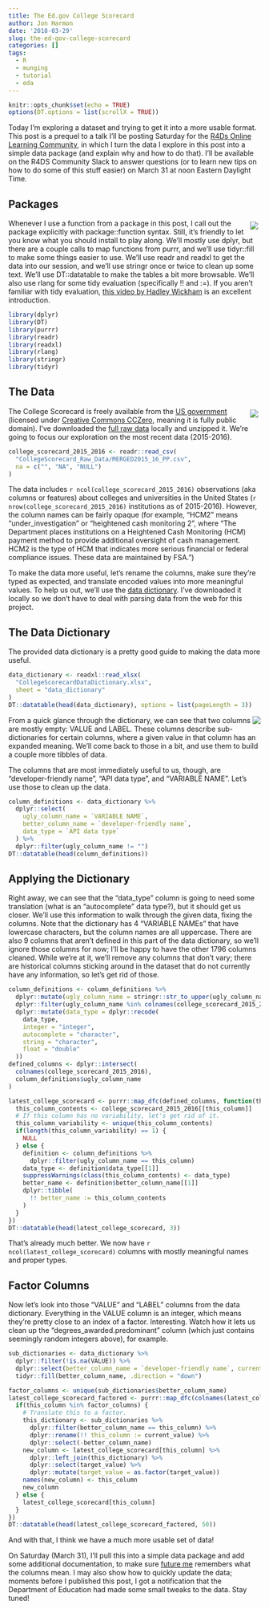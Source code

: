 ---
title: The Ed.gov College Scorecard
author: Jon Harmon
date: '2018-03-29'
slug: the-ed-gov-college-scorecard
categories: []
tags:
  - R
  - munging
  - tutorial
  - eda
---

```{r setup, include=FALSE}
knitr::opts_chunk$set(echo = TRUE)
options(DT.options = list(scrollX = TRUE))
```

Today I'm exploring a dataset and trying to get it into a more usable format. This post is a prequel to a talk I'll be posting Saturday for the [R4Ds Online Learning Community](https://www.jessemaegan.com/post/r4ds-the-next-iteration/), in which I turn the data I explore in this post into a simple data package (and explain why and how to do that). I'll be available on the R4DS Community Slack to answer questions (or to learn new tips on how to do some of this stuff easier) on March 31 at noon Eastern Daylight Time.

## Packages

<img src="/img/tidyverse.png" style="float:right;padding:5px;"> Whenever I use a function from a package in this post, I call out the package explicitly with package::function syntax. Still, it's friendly to let you know what you should install to play along. We'll mostly use dplyr, but there are a couple calls to map functions from purrr, and we'll use tidyr::fill to make some things easier to use. We'll use readr and readxl to get the data into our session, and we'll use stringr once or twice to clean up some text. We'll use DT::datatable to make the tables a bit more browsable. We'll also use rlang for some tidy evaluation (specifically !! and :=). If you aren't familiar with tidy evaluation, [this video by Hadley Wickham](https://www.youtube.com/watch?v=nERXS3ssntw) is an excellent introduction.

```{r packages, message=FALSE, warning=FALSE}
library(dplyr)
library(DT)
library(purrr)
library(readr)
library(readxl)
library(rlang)
library(stringr)
library(tidyr)
```

## The Data

<img src="/img/datagov.png" style="float:right;padding:5px;"> The College Scorecard is freely available from the [US government](https://catalog.data.gov/dataset/college-scorecard) (licensed under [Creative Commons CCZero](http://opendefinition.org/licenses/cc-zero/), meaning it is fully public domain). I've downloaded the [full raw data](https://catalog.data.gov/dataset/college-scorecard/resource/2a7f670e-0799-436a-9394-df0a9b3ba7c5) locally and unzipped it. We're going to focus our exploration on the most recent data (2015-2016). 

```{r import scorecards, message=FALSE, warning=FALSE}
college_scorecard_2015_2016 <- readr::read_csv(
  "CollegeScorecard_Raw_Data/MERGED2015_16_PP.csv",
  na = c("", "NA", "NULL")
)
```

The data includes `r ncol(college_scorecard_2015_2016)` observations (aka columns or features) about colleges and universities in the United States (`r nrow(college_scorecard_2015_2016)` institutions as of 2015-2016). However, the column names can be fairly opaque (for example, "HCM2" means "under_investigation" or "heightened cash monitoring 2", where "The Department places institutions on a Heightened Cash Monitoring (HCM) payment method to provide additional oversight of cash management. HCM2 is the type of HCM that indicates more serious financial or federal compliance issues. These data are maintained by FSA.")

To make the data more useful, let's rename the columns, make sure they're typed as expected, and translate encoded values into more meaningful values. To help us out, we'll use the [data dictionary](https://collegescorecard.ed.gov/assets/CollegeScorecardDataDictionary.xlsx). I've downloaded it locally so we don't have to deal with parsing data from the web for this project.

## The Data Dictionary

The provided data dictionary is a pretty good guide to making the data more useful.

```{r data dictionary}
data_dictionary <- readxl::read_xlsx(
  "CollegeScorecardDataDictionary.xlsx", 
  sheet = "data_dictionary"
)
DT::datatable(head(data_dictionary), options = list(pageLength = 3))
```

<img src="/college_scorecard/empty_columns.png" style="float:right;"> From a quick glance through the dictionary, we can see that two columns are mostly empty: VALUE and LABEL. These columns describe sub-dictionaries for certain columns, where a given value in that column has an expanded meaning. We'll come back to those in a bit, and use them to build a couple more tibbles of data.

The columns that are most immediately useful to us, though, are "developer-friendly name", "API data type", and "VARIABLE NAME". Let's use those to clean up the data.

```{r dictionary for cleaning}
column_definitions <- data_dictionary %>% 
  dplyr::select(
    ugly_column_name = `VARIABLE NAME`, 
    better_column_name = `developer-friendly name`, 
    data_type = `API data type`
  ) %>% 
  dplyr::filter(ugly_column_name != "")
DT::datatable(head(column_definitions))
```

## Applying the Dictionary

Right away, we can see that the "data_type" column is going to need some translation (what is an "autocomplete" data type?), but it should get us closer. We'll use this information to walk through the given data, fixing the columns. Note that the dictionary has 4 "VARIABLE NAMEs" that have lowercase characters, but the column names are all uppercase. There are also 9 columns that aren't defined in this part of the data dictionary, so we'll ignore those columns for now; I'll be happy to have the other 1796 columns cleaned. While we're at it, we'll remove any columns that don't vary; there are historical columns sticking around in the dataset that do not currently have any information, so let's get rid of those.

```{r cleaning the columns}
column_definitions <- column_definitions %>%
  dplyr::mutate(ugly_column_name = stringr::str_to_upper(ugly_column_name)) %>% 
  dplyr::filter(ugly_column_name %in% colnames(college_scorecard_2015_2016)) %>% 
  dplyr::mutate(data_type = dplyr::recode(
    data_type, 
    integer = "integer",
    autocomplete = "character", 
    string = "character", 
    float = "double"
  ))
defined_columns <- dplyr::intersect(
  colnames(college_scorecard_2015_2016), 
  column_definitions$ugly_column_name
)

latest_college_scorecard <- purrr::map_dfc(defined_columns, function(this_column) {
  this_column_contents <- college_scorecard_2015_2016[[this_column]]
  # If this column has no variability, let's get rid of it.
  this_column_variability <- unique(this_column_contents)
  if(length(this_column_variability) == 1) {
    NULL
  } else {
    definition <- column_definitions %>% 
      dplyr::filter(ugly_column_name == this_column)
    data_type <- definition$data_type[[1]]
    suppressWarnings(class(this_column_contents) <- data_type)
    better_name <- definition$better_column_name[[1]]
    dplyr::tibble(
      !! better_name := this_column_contents
    )
  }
})
DT::datatable(head(latest_college_scorecard, 3))
```

That's already much better. We now have `r ncol(latest_college_scorecard)` columns with mostly meaningful names and proper types. 

## Factor Columns

Now let's look into those "VALUE" and "LABEL" columns from the data dictionary. Everything in the VALUE column is an integer, which means they're pretty close to an index of a factor. Interesting. Watch how it lets us clean up the "degrees_awarded.predominant" column (which just contains seemingly random integers above), for example.

```{r factors, message=FALSE, warning=FALSE}
sub_dictionaries <- data_dictionary %>% 
  dplyr::filter(!is.na(VALUE)) %>% 
  dplyr::select(better_column_name = `developer-friendly name`, current_value = VALUE, target_value = LABEL) %>% 
  tidyr::fill(better_column_name, .direction = "down")

factor_columns <- unique(sub_dictionaries$better_column_name)
latest_college_scorecard_factored <- purrr::map_dfc(colnames(latest_college_scorecard), function(this_column) {
  if(this_column %in% factor_columns) {
    # Translate this to a factor.
    this_dictionary <- sub_dictionaries %>%
      dplyr::filter(better_column_name == this_column) %>%
      dplyr::rename(!! this_column := current_value) %>% 
      dplyr::select(-better_column_name)
    new_column <- latest_college_scorecard[this_column] %>%
      dplyr::left_join(this_dictionary) %>%
      dplyr::select(target_value) %>% 
      dplyr::mutate(target_value = as.factor(target_value))
    names(new_column) <- this_column
    new_column
  } else {
    latest_college_scorecard[this_column]
  }
})
DT::datatable(head(latest_college_scorecard_factored, 50))
```

And with that, I think we have a much more usable set of data!

On Saturday (March 31), I'll pull this into a simple data package and add some additional documentation, to make sure [future me](http://r-pkgs.had.co.nz/man.html) remembers what the columns mean. I may also show how to quickly update the data; moments before I published this post, I got a notification that the Department of Education had made some small tweaks to the data. Stay tuned!